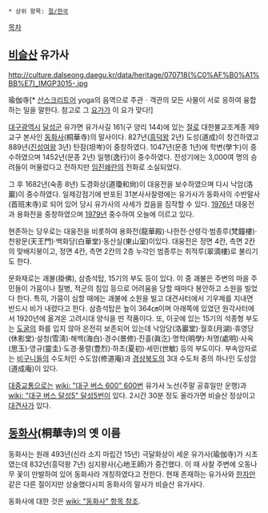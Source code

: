  * 상위 항목: [[절/한국]]

[[목차]]
== [[비슬산]] 유가사 ==
http://culture.dalseong.daegu.kr/data/heritage/070718(%C0%AF%B0%A1%BB%E7)_IMGP3015-.jpg

瑜伽寺[* [[산스크리트어]] yoga의 음역으로 주관ㆍ객관의 모든 사물이 서로 응하여 융합하는 일을 말한다. 참고로 그 [[요가]]가 이 요가 맞다!]

[[대구광역시]] [[달성군]] 유가면 유가사길 161(구 양리 144)에 있는 [[절]]로 대한불교조계종 제9교구 본사인 [[동화사]](桐華寺)의 말사이다. 827년([[흥덕왕]] 2년) 도성(道成)이 창건하였고 889년([[진성여왕]] 3년) 탄잠(坦岑)이 중창하였다. 1047년(문종 1년)에 학변(學卞)이 중수하였으며 1452년(문종 2년) 일행(逸行)이 중수하였다. 전성기에는 3,000여 명의 승려들이 머물렀다고 전하지만 [[임진왜란]]의 전화로 소실되었다.

그 후 1682년(숙종 8년) 도경화상(道瓊和尙)이 대웅전을 보수하였으며 다시 낙암(洛巖)이 중수하였다. 일제강점기에 반포된 31본사사찰령에는 유가사가 동화사의 수반말사(首班末寺)로 되어 있어 당시 유가사의 사세가 컸음을 짐작할 수 있다. [[1976년]] 대웅전과 용화전을 중창하였으며 [[1979년]] 중수하여 오늘에 이르고 있다.

현존하는 당우로는 대웅전을 비롯하여 용화전(龍華殿)·나한전·산령각·범종루(梵鐘樓)·천왕문(天王門)·백화당(白華堂)·동산실(東山室)이있다. 대웅전은 정면 4칸, 측면 2칸의 맞배지붕이고, 정면 4칸, 측면 2칸의 2층 누각인 범종루는 취적루(翠滴樓)로 불리기도 한다.

문화재로는 괘불(掛佛), 삼층석탑, 15기의 부도 등이 있다. 이 중 괘불은 주변의 마을 주민들이 가뭄이나 질병, 적군의 침입 등으로 어려움을 당할 때마다 봉안하고 소원을 빌었다 한다. 특히, 가뭄이 심할 때에는 괘불에 소원을 빌고 대견사터에서 기우제를 지내면 반드시 비가 내렸다고 한다. 삼층석탑은 높이 364㎝이며 아래쪽에 있었던 원각사터에서 1920년에 옮겨온 고려시대 양식을 띤 작품이다. 또, 이곳에 있는 15기의 석종형 부도는 [[도굴]]의 화를 입지 않아 온전히 보존되어 있는데 낙암당(洛巖堂)·월호(月湖)·휴영당(休影堂)·설청(雪淸)·해백(海白)·경수(景修)·진흘(眞汔)·명학(明學)·처명(處明)·사옥(思玉)·영규(靈圭)·도경·풍렬(豊烈)·하초(夏初)·세민(世敏) 등의 부도이다. 부속암자로는 [[비구니]]들의 수도처인 수도암(修道庵)과 [[경상북도]]의 3대 수도처 중의 하나인 도성암(道成庵)이 있다.

[[대중교통]]으로는 [[wiki: "대구 버스 600" 600번]] 유가사 노선(주말 공휴일만 운행)과 [[wiki: "대구 버스 달성5" 달성5번]]이 있다. 2시간 30분 정도 올라가면 비슬산 정상이고 [[대견사]]가 있다.

== [[동화사]](桐華寺)의 옛 이름 ==
동화사는 원래 493년(신라 소지 마립간 15년) 극달화상이 세운 유가사(瑜伽寺)가 시초였는데 832년(흥덕왕 7년) 심지왕사(心地王師)가 중건했다. 이 때 사찰 주변에 오동나무 꽃이 만발하여 있어 동화사라 개칭하였다고 전한다. 현재 존재하는 유가사와 [[한자]]만 같은 다른 절이지만 상술했다시피 동화사의 말사가 비슬산 유가사다.

동화사에 대한 것은 [[wiki: "동화사" 항목 참조]].
